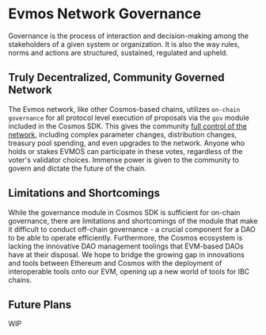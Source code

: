 
# Evmos Network Governance

Governance is the process of interaction and decision-making among the stakeholders of a given system or organization. It is also the way rules, norms and actions are structured, sustained, regulated and upheld.

## Truly Decentralized, Community Governed Network

The Evmos network, like other Cosmos-based chains, utilizes `on-chain governance` for all protocol level execution of proposals via the `gov` module included in the Cosmos SDK. This gives the community [full control of the network](/governance/parameters/), including complex parameter changes, distribution changes, treasury pool spending, and even upgrades to the network. Anyone who holds or stakes EVMOS can participate in these votes, regardless of the voter's validator choices. Immense power is given to the community to govern and dictate the future of the chain.

## Limitations and Shortcomings

While the governance module in Cosmos SDK is sufficient for on-chain governance, there are limitations and shortcomings of the module that make it difficult to conduct off-chain governance - a crucial component for a DAO to be able to operate efficiently. Furthermore, the Cosmos ecosystem is lacking the innovative DAO management toolings that EVM-based DAOs have at their disposal. We hope to bridge the growing gap in innovations and tools between Ethereum and Cosmos with the deployment of interoperable tools onto our EVM, opening up a new world of tools for IBC chains.

## Future Plans

WIP